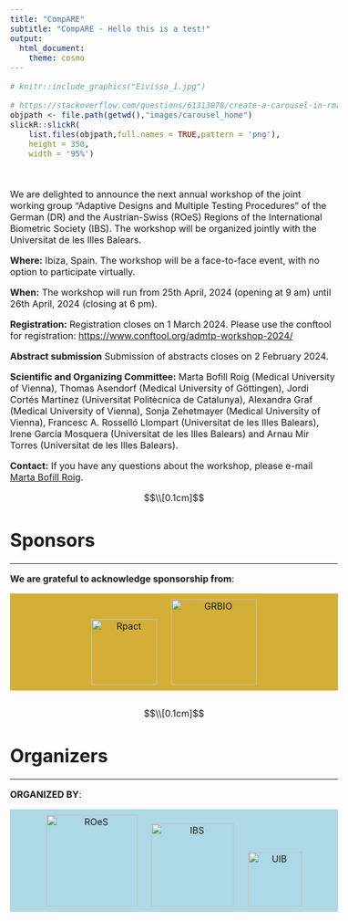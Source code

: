 ---
title: "CompARE"
subtitle: "CompARE - Hello this is a test!"
output:
  html_document:
    theme: cosmo
---

<style type="text/css">
h1.title {
  display: none;
}
</style>

<style type="text/css">
.subtitle {
  font-size: 36px;
  color: DarkRed;
  text-align: center;
}
</style>

<style type="text/css">
  body{
  font-size: 12pt;
}
</style> 

<style>
.sponsor {
  display: inline-block;
  margin: 10px;
}

.sponsor img {
  max-width: 100%;
  height: auto;
}

.sponsor-level-gold {
  text-align: center;
  margin-bottom: 30px;
  background-color: #D4AF37
}
.sponsor-level-silver {
  text-align: center;
  margin-bottom: 30px;
  background-color: #A6A6A6
}
.organizers {
  text-align: center;
  margin-bottom: 30px;
  background-color: #ADD8E6 
}

</style>

```{=html}
<head>
<title>CompARE</title>
</head>
```

```{r figurename, echo=FALSE, fig.cap="Eivissa Port", out.width = '60%', fig.align='center'}
# knitr::include_graphics("Eivissa_1.jpg")
```

```{r echo=FALSE}
# https://stackoverflow.com/questions/61313078/create-a-carousel-in-rmarkdown
objpath <- file.path(getwd(),"images/carousel_home")
slickR::slickR(
    list.files(objpath,full.names = TRUE,pattern = 'png'),
    height = 350,
    width = '95%')
```




<br>

We are delighted to announce the next annual workshop of the joint working group “Adaptive Designs and Multiple Testing Procedures” of the German (DR) and the Austrian-Swiss (ROeS) Regions of the International Biometric Society (IBS). The workshop will be organized jointly with the Universitat de les Illes Balears.

**Where:** Ibiza, Spain. The workshop will be a face-to-face event, with no option to participate virtually.

**When:** The workshop will run from 25th April, 2024 (opening at 9 am) until 26th April, 2024 (closing at 6 pm).

<!-- **Invited Speakers:** We are delighted to announce that **Prof. XXX** (University of XXX) and **Dr. XXX** (XXX) will present as invited speakers. The workshop will also feature an invited session on platform trials, with contributions from the EU-PEARL IMI Project. -->


**Registration:** Registration closes on 1 March 2024. Please use the conftool for registration: [https://www.conftool.org/admtp-workshop-2024/](https://www.conftool.org/admtp-workshop-2024/)

**Abstract submission** Submission of abstracts closes on 2 February   2024.

**Scientific and Organizing Committee:** Marta Bofill Roig (Medical University of Vienna), 
 Thomas Asendorf (Medical University of Göttingen),
 Jordi Cortés Martínez (Universitat Politècnica de Catalunya), 
 Alexandra Graf  (Medical University of Vienna), 
 Sonja Zehetmayer  (Medical University of Vienna), 
 <!-- Juan Carbonell Asins (INCLIVA Instituto de Investigación Sanitaria), -->
 Francesc A. Rosselló Llompart (Universitat de les Illes Balears),
 Irene García Mosquera (Universitat de les Illes Balears) and
 Arnau Mir Torres (Universitat de les Illes Balears).

**Contact:** If you have any questions about the workshop, please e-mail [Marta Bofill Roig](mailto:marta.bofillroig@meduniwien.ac.at).

$$\\[0.1cm]$$


# Sponsors

<hr>

**We are grateful to acknowledge sponsorship from**:

<!-- ## <span style="color: #D4AF37;"><b>Gold Sponsors</b></span> -->

<!-- <hr> -->

```{=html}
<div class="sponsor-level-gold">
    <div class="sponsor">
        <a href="https://www.rpact.com/"; target=_blank">
        <img src="logos/rpact.png" alt="Rpact" width="115">
        </a>
    </div>
    <div class="sponsor">
        <a href="https://grbio.upc.edu/en"; target=_blank">
        <img src="logos/logo_GRBIO2.png" alt="GRBIO" width="150">
        </a>
    </div>
</div>
```


<!-- ## <span style="color: #A6A6A6;"><b>Silver Sponsors</b></span> -->

<!-- <hr> -->

```{=html}
<!-- <div class="sponsor-level-silver"> -->
<!--     <div class="sponsor"> -->
<!--         <img src="logos/Roche_logo2.PNG" alt="Roche" width="120"> -->
<!--     </div> -->
<!--     <div class="sponsor"> -->
<!--         <img src="logos/Novartis_logo2.PNG" alt="Novartis" width="160"> -->
<!--     </div> -->
<!--     <div class="sponsor"> -->
<!--         <img src="logos/logo_cytel2.png" alt="Cytel" width="120"> -->
<!--     </div> -->
<!--     <div class="sponsor"> -->
<!--         <img src="logos/logo_GRBIO2.png" alt="GRBIO" width="120"> -->
<!--     </div> -->
<!-- </div> -->
```


<!-- ![](logos/Roche_logo.PNG){width=15%} -->
<!-- &nbsp;&nbsp; -->
<!-- ![](logos/Novartis_logo.PNG){width=25%} -->
<!-- &nbsp;&nbsp; -->
<!-- ![](logos/logo_GRBIO.jpg){width=13%} -->
<!-- &nbsp;&nbsp; -->
<!-- ![](logos/logo_cytel.png){width=15%} -->



$$\\[0.1cm]$$

# Organizers

<hr>

**ORGANIZED BY**:


```{=html}
<div class="organizers">
    <div class="sponsor">
        <a href="https://www.ibs-roes.org/"; target=_blank">
        <img src="logos/ROeS.png" alt="ROeS" width="160">
        </a>
    </div>
    <div class="sponsor">
        <a href="http://www.biometrische-gesellschaft.de/en/home.html"; target=_blank">
        <img src="logos/IBS_DR_.PNG" alt="IBS" width="145">
        </a>
    </div>
        <div class="sponsor">
        <a href="https://www.uib.eu/"; target=_blank">
        <img src="logos/uib_.png" alt="UIB" width="95">
        </a>
    </div>
    <!-- <div class="sponsor"> -->
    <!--     <img src="logos/BSS_logo.PNG" alt="BSS" width="150"> -->
    <!-- </div> -->
</div>
```

<!-- ![](ROeS.png){width=13%} -->
<!-- ![](IBS_DR.PNG){width=13%} -->
<!-- ![](BSS_logo.PNG) -->


